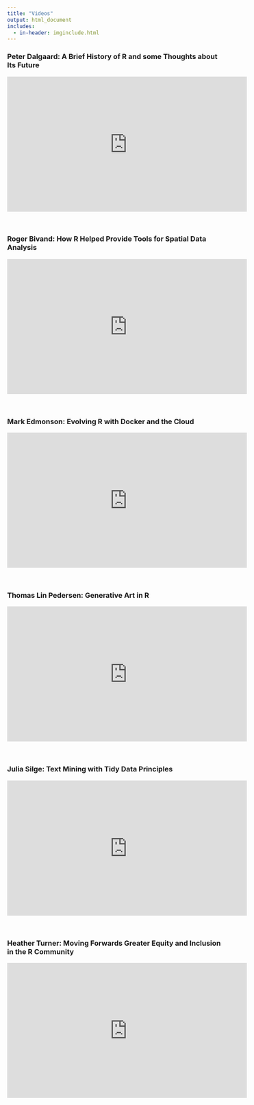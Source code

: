 ```yaml
---
title: "Videos"
output: html_document
includes:
  - in-header: imginclude.html
---
```



### Peter Dalgaard: A Brief History of R and some Thoughts about Its Future

<iframe width="560" height="315" src="https://www.youtube.com/embed/Uey45MSg8Y4" frameborder="0" allow="accelerometer; autoplay; encrypted-media; gyroscope; picture-in-picture" allowfullscreen></iframe>


<br>

### Roger Bivand: How R Helped Provide Tools for Spatial Data Analysis

<iframe width="560" height="315" src="https://www.youtube.com/embed/D4-roPsMz48" frameborder="0" allow="accelerometer; autoplay; encrypted-media; gyroscope; picture-in-picture" allowfullscreen></iframe>

<br>

### Mark Edmonson: Evolving R with Docker and the Cloud

<iframe width="560" height="315" src="https://www.youtube.com/embed/YRvejW9FSJ4" frameborder="0" allow="accelerometer; autoplay; encrypted-media; gyroscope; picture-in-picture" allowfullscreen></iframe>

<br>

### Thomas Lin Pedersen: Generative Art in R

<iframe width="560" height="315" src="https://www.youtube.com/embed/8FWSrvEFY4E" frameborder="0" allow="accelerometer; autoplay; encrypted-media; gyroscope; picture-in-picture" allowfullscreen></iframe>

<br>

### Julia Silge: Text Mining with Tidy Data Principles

<iframe width="560" height="315" src="https://www.youtube.com/embed/1VAGRun1f_M" frameborder="0" allow="accelerometer; autoplay; encrypted-media; gyroscope; picture-in-picture" allowfullscreen></iframe>

<br>

### Heather Turner: Moving Forwards Greater Equity and Inclusion in the R Community

<iframe width="560" height="315" src="https://www.youtube.com/embed/BbpkKzz71EY" frameborder="0" allow="accelerometer; autoplay; encrypted-media; gyroscope; picture-in-picture" allowfullscreen></iframe>